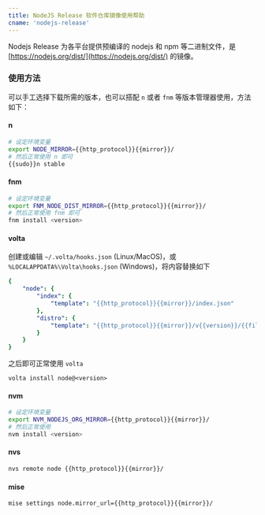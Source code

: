 ```yaml
---
title: NodeJS Release 软件仓库镜像使用帮助
cname: 'nodejs-release'
---
```


Nodejs Release 为各平台提供预编译的 nodejs 和 npm 等二进制文件，是
[https://nodejs.org/dist/](https://nodejs.org/dist/) 的镜像。

### 使用方法

可以手工选择下载所需的版本，也可以搭配 `n` 或者 `fnm` 等版本管理器使用，方法如下：

#### n

<CodeBlock>

```bash
# 设定环境变量
export NODE_MIRROR={{http_protocol}}{{mirror}}/
# 然后正常使用 n 即可
{{sudo}}n stable
```

</CodeBlock>

#### fnm

<CodeBlock>

```bash
# 设定环境变量
export FNM_NODE_DIST_MIRROR={{http_protocol}}{{mirror}}/
# 然后正常使用 fnm 即可
fnm install <version>
```

</CodeBlock>

#### volta

创建或编辑 `~/.volta/hooks.json` (Linux/MacOS)，或 `%LOCALAPPDATA%\Volta\hooks.json` (Windows)，将内容替换如下

<CodeBlock>

```yaml
{
    "node": {
        "index": {
            "template": "{{http_protocol}}{{mirror}}/index.json"
        },
        "distro": {
            "template": "{{http_protocol}}{{mirror}}/v{{version}}/{{filename}}"
        }
    }
}
```

</CodeBlock>

之后即可正常使用 `volta`

```
volta install node@<version>
```

#### nvm

<CodeBlock>

```bash
# 设定环境变量
export NVM_NODEJS_ORG_MIRROR={{http_protocol}}{{mirror}}/
# 然后正常使用
nvm install <version>
```

</CodeBlock>

#### nvs


<CodeBlock>

```bash
nvs remote node {{http_protocol}}{{mirror}}/
```

</CodeBlock>

#### mise

<CodeBlock>

```bash
mise settings node.mirror_url={{http_protocol}}{{mirror}}/
```

</CodeBlock>

